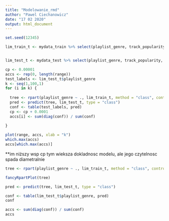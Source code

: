```yaml
---
title: "Modelowanie_rmd"
author: "Pawel Ciechanowicz"
date: "17 02 2020"
output: html_document
---
```


```r
set.seed(12345)
```

```r
lim_train_t <- mydata_train %>% select(playlist_genre, track_popularity, danceability, energy, key, loudness, mode, acousticness, instrumentalness, liveness, valence, tempo)


lim_test_t <- mydata_test %>% select(playlist_genre, track_popularity, danceability, energy, key, loudness, mode, acousticness, instrumentalness, liveness, valence, tempo)
```



```r
cp <- 0.00001
accs <- rep(0, length(range))
test_labels <- lim_test_t$playlist_genre
k <- seq(1,100,1)
for (i in k) {
  
  tree <- rpart(playlist_genre ~ ., lim_train_t, method = "class", control = rpart.control(cp=cp))
  pred <- predict(tree, lim_test_t, type = "class")
  conf <- table(test_labels, pred)  
  cp <- cp + 0.0001
  accs[i] <- sum(diag(conf)) / sum(conf)
  
}
```



```r
plot(range, accs, xlab = "k")
which.max(accs)
accs[which.max(accs)]
```

**im niższy wsp cp tym wieksza dokladnosc modelu, ale jego czytelnosc spada diametralnie 




```r
tree <- rpart(playlist_genre ~ ., lim_train_t, method = "class", control = rpart.control(cp=0.00003))

fancyRpartPlot(tree)
```


```r
pred <- predict(tree, lim_test_t, type = "class")
```


```r
conf <- table(lim_test_t$playlist_genre, pred)
conf
```



```r
accs <- sum(diag(conf)) / sum(conf)
accs
```


```r

```

```r

```

```r

```